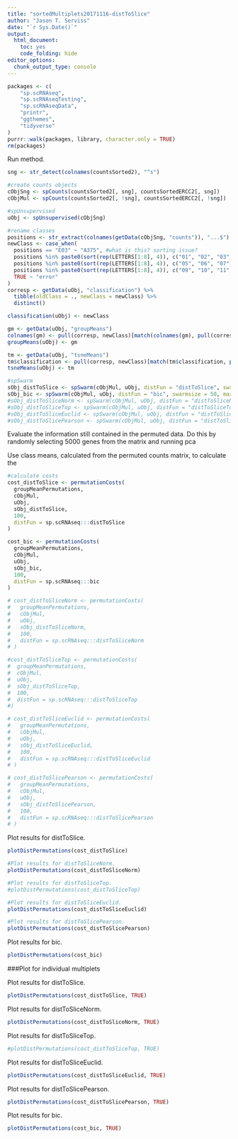 ```yaml
---
title: "sortedMultiplets20171116-distToSlice"
author: "Jason T. Serviss"
date: "`r Sys.Date()`"
output:
  html_document:
    toc: yes
    code_folding: hide
editor_options: 
  chunk_output_type: console
---
```


```r
packages <- c(
    "sp.scRNAseq",
    "sp.scRNAseqTesting",
    "sp.scRNAseqData",
    "printr",
    "ggthemes",
    "tidyverse"
)
purrr::walk(packages, library, character.only = TRUE)
rm(packages)
```

Run method.
```r
sng <- str_detect(colnames(countsSorted2), "^s")

#create counts objects
cObjSng <- spCounts(countsSorted2[, sng], countsSortedERCC2[, sng])
cObjMul <- spCounts(countsSorted2[, !sng], countsSortedERCC2[, !sng])

#spUnsupervised
uObj <- spUnsupervised(cObjSng)

#rename classes
positions <- str_extract(colnames(getData(cObjSng, "counts")), "...$")
newClass <- case_when(
  positions == "E03" ~ "A375", #what is this? sorting issue?
  positions %in% paste0(sort(rep(LETTERS[1:8], 4)), c("01", "02", "03", "04")) ~ "HOS",
  positions %in% paste0(sort(rep(LETTERS[1:8], 4)), c("05", "06", "07", "08")) ~ "HCT116",
  positions %in% paste0(sort(rep(LETTERS[1:8], 4)), c("09", "10", "11", "12")) ~ "A375",
  TRUE ~ "error"
)
corresp <- getData(uObj, "classification") %>%
  tibble(oldClass = ., newClass = newClass) %>%
  distinct()

classification(uObj) <- newClass

gm <- getData(uObj, "groupMeans")
colnames(gm) <- pull(corresp, newClass)[match(colnames(gm), pull(corresp, oldClass))]
groupMeans(uObj) <- gm

tm <- getData(uObj, "tsneMeans")
tm$classification <- pull(corresp, newClass)[match(tm$classification, pull(corresp, oldClass))]
tsneMeans(uObj) <- tm

#spSwarm
sObj_distToSlice <- spSwarm(cObjMul, uObj, distFun = "distToSlice", swarmsize = 50, maxiter = 10)
sObj_bic <- spSwarm(cObjMul, uObj, distFun = "bic", swarmsize = 50, maxiter = 10)
#sObj_distToSliceNorm <- spSwarm(cObjMul, uObj, distFun = "distToSliceNorm", swarmsize = 50, maxiter = 10)
#sObj_distToSliceTop <- spSwarm(cObjMul, uObj, distFun = "distToSliceTop", swarmsize = 50, maxiter = 10, cells = 4)
#sObj_distToSliceEuclid <- spSwarm(cObjMul, uObj, distFun = "distToSliceEuclid", swarmsize = 50, maxiter = 10)
#sObj_distToSlicePearson <- spSwarm(cObjMul, uObj, distFun = "distToSlicePearson", swarmsize = 50, maxiter = 10)
```

Evaluate the information still contained in the permuted data. Do this by randomly selecting 5000 genes from the matrix and running pca

Use class means, calculated from the permuted counts matrix, to calculate the 
```r

#calculate costs
cost_distToSlice <- permutationCosts(
  groupMeanPermutations,
  cObjMul,
  uObj,
  sObj_distToSlice,
  100,
  distFun = sp.scRNAseq:::distToSlice
)

cost_bic <- permutationCosts(
  groupMeanPermutations,
  cObjMul,
  uObj,
  sObj_bic,
  100,
  distFun = sp.scRNAseq:::bic
)

# cost_distToSliceNorm <- permutationCosts(
#   groupMeanPermutations,
#   cObjMul, 
#   uObj,
#   sObj_distToSliceNorm,
#   100,
#   distFun = sp.scRNAseq:::distToSliceNorm
# )

#cost_distToSliceTop <- permutationCosts(
#  groupMeanPermutations,
#  cObjMul, 
#  uObj, 
#  sObj_distToSliceTop, 
#  100, 
#  distFun = sp.scRNAseq:::distToSliceTop
#)

# cost_distToSliceEuclid <- permutationCosts(
#   groupMeanPermutations,
#   cObjMul, 
#   uObj, 
#   sObj_distToSliceEuclid,
#   100,
#   distFun = sp.scRNAseq:::distToSliceEuclid
# )

# cost_distToSlicePearson <- permutationCosts(
#   groupMeanPermutations,
#   cObjMul,
#   uObj,
#   sObj_distToSlicePearson,
#   100,
#   distFun = sp.scRNAseq:::distToSlicePearson
# )
```

Plot results for distToSlice.
```r
plotDistPermutations(cost_distToSlice)
```


```r
#Plot results for distToSliceNorm.
plotDistPermutations(cost_distToSliceNorm)
```

```r
#Plot results for distToSliceTop.
#plotDistPermutations(cost_distToSliceTop)
```

```r
#Plot results for distToSliceEuclid.
plotDistPermutations(cost_distToSliceEuclid)
```


```r
#Plot results for distToSlicePearson.
plotDistPermutations(cost_distToSlicePearson)
```

Plot results for bic.
```r
plotDistPermutations(cost_bic)
```

###Plot for individual multiplets

Plot results for distToSlice.
```r
plotDistPermutations(cost_distToSlice, TRUE)
```

Plot results for distToSliceNorm.
```r
plotDistPermutations(cost_distToSliceNorm, TRUE)
```

Plot results for distToSliceTop.
```r
#plotDistPermutations(cost_distToSliceTop, TRUE)
```

Plot results for distToSliceEuclid.
```r
plotDistPermutations(cost_distToSliceEuclid, TRUE)
```

Plot results for distToSlicePearson.
```r
plotDistPermutations(cost_distToSlicePearson, TRUE)
```

Plot results for bic.
```r
plotDistPermutations(cost_bic, TRUE)
```
